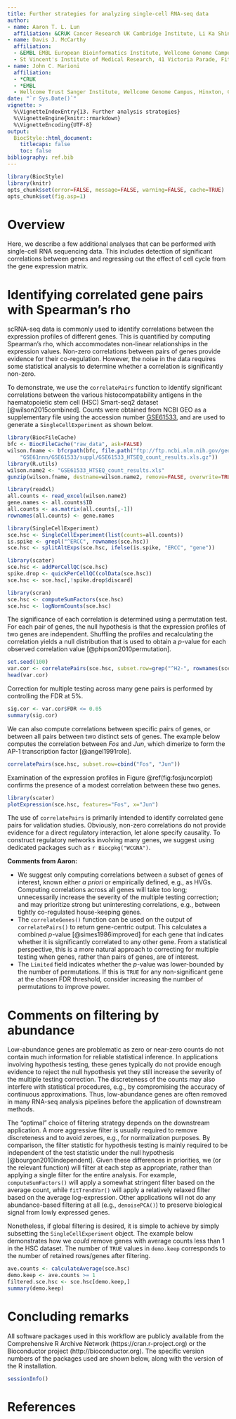 ```yaml
---
title: Further strategies for analyzing single-cell RNA-seq data
author: 
- name: Aaron T. L. Lun
  affiliation: &CRUK Cancer Research UK Cambridge Institute, Li Ka Shing Centre, Robinson Way, Cambridge CB2 0RE, United Kingdom
- name: Davis J. McCarthy
  affiliation: 
  - &EMBL EMBL European Bioinformatics Institute, Wellcome Genome Campus, Hinxton, Cambridge CB10 1SD, United Kingdom
  - St Vincent's Institute of Medical Research, 41 Victoria Parade, Fitzroy, Victoria 3065, Australia
- name: John C. Marioni
  affiliation: 
  - *CRUK
  - *EMBL
  - Wellcome Trust Sanger Institute, Wellcome Genome Campus, Hinxton, Cambridge CB10 1SA, United Kingdom
date: "`r Sys.Date()`"
vignette: >
  %\VignetteIndexEntry{13. Further analysis strategies}
  %\VignetteEngine{knitr::rmarkdown}
  %\VignetteEncoding{UTF-8}    
output: 
  BiocStyle::html_document:
    titlecaps: false
    toc: false
bibliography: ref.bib
---
```


```r
library(BiocStyle)
library(knitr)
opts_chunk$set(error=FALSE, message=FALSE, warning=FALSE, cache=TRUE)
opts_chunk$set(fig.asp=1)
```

# Overview

Here, we describe a few additional analyses that can be performed with single-cell RNA sequencing data.
This includes detection of significant correlations between genes
and regressing out the effect of cell cycle from the gene expression matrix.

# Identifying correlated gene pairs with Spearman's rho

scRNA-seq data is commonly used to identify correlations between the expression profiles of different genes.
This is quantified by computing Spearman's rho, which accommodates non-linear relationships in the expression values.
Non-zero correlations between pairs of genes provide evidence for their co-regulation.
However, the noise in the data requires some statistical analysis to determine whether a correlation is significantly non-zero.

To demonstrate, we use the `correlatePairs` function to identify significant correlations between the various histocompatability antigens in the haematopoietic stem cell (HSC) Smart-seq2 dataset [@wilson2015combined].
Counts were obtained from NCBI GEO as a supplementary file using the accession number [GSE61533](http://www.ncbi.nlm.nih.gov/geo/query/acc.cgi?acc=GSE61533), and are used to generate a `SingleCellExperiment` as shown below.

```r
library(BiocFileCache)
bfc <- BiocFileCache("raw_data", ask=FALSE)
wilson.fname <- bfcrpath(bfc, file.path("ftp://ftp.ncbi.nlm.nih.gov/geo/series",
    "GSE61nnn/GSE61533/suppl/GSE61533_HTSEQ_count_results.xls.gz"))
library(R.utils)
wilson.name2 <- "GSE61533_HTSEQ_count_results.xls"
gunzip(wilson.fname, destname=wilson.name2, remove=FALSE, overwrite=TRUE)

library(readxl)
all.counts <- read_excel(wilson.name2)
gene.names <- all.counts$ID
all.counts <- as.matrix(all.counts[,-1])
rownames(all.counts) <- gene.names

library(SingleCellExperiment)
sce.hsc <- SingleCellExperiment(list(counts=all.counts))
is.spike <- grepl("^ERCC", rownames(sce.hsc))
sce.hsc <- splitAltExps(sce.hsc, ifelse(is.spike, "ERCC", "gene"))

library(scater)
sce.hsc <- addPerCellQC(sce.hsc)
spike.drop <- quickPerCellQC(colData(sce.hsc))
sce.hsc <- sce.hsc[,!spike.drop$discard]

library(scran)
sce.hsc <- computeSumFactors(sce.hsc)
sce.hsc <- logNormCounts(sce.hsc)
```

The significance of each correlation is determined using a permutation test.
For each pair of genes, the null hypothesis is that the expression profiles of two genes are independent.
Shuffling the profiles and recalculating the correlation yields a null distribution that is used to obtain a _p_-value for each observed correlation value [@phipson2010permutation].

```r
set.seed(100)
var.cor <- correlatePairs(sce.hsc, subset.row=grep("^H2-", rownames(sce.hsc)))
head(var.cor)
```

Correction for multiple testing across many gene pairs is performed by controlling the FDR at 5%.

```r
sig.cor <- var.cor$FDR <= 0.05
summary(sig.cor)
```

We can also compute correlations between specific pairs of genes, or between all pairs between two distinct sets of genes.
The example below computes the correlation between _Fos_ and _Jun_, which dimerize to form the AP-1 transcription factor [@angel1991role].

```r
correlatePairs(sce.hsc, subset.row=cbind("Fos", "Jun"))
```

Examination of the expression profiles in Figure \@ref(fig:fosjuncorplot) confirms the presence of a modest correlation between these two genes.

```r
library(scater)
plotExpression(sce.hsc, features="Fos", x="Jun")
```

The use of `correlatePairs` is primarily intended to identify correlated gene pairs for validation studies.
Obviously, non-zero correlations do not provide evidence for a direct regulatory interaction, let alone specify causality.
To construct regulatory networks involving many genes, we suggest using dedicated packages such as `r Biocpkg("WCGNA")`.

__Comments from Aaron:__

- We suggest only computing correlations between a subset of genes of interest, known either _a priori_ or empirically defined, e.g., as HVGs.
Computing correlations across all genes will take too long; unnecessarily increase the severity of the multiple testing correction; 
and may prioritize strong but uninteresting correlations, e.g., between tightly co-regulated house-keeping genes.
- The `correlateGenes()` function can be used on the output of `correlatePairs()` to return gene-centric output. 
This calculates a combined _p_-value [@simes1986improved] for each gene that indicates whether it is significantly correlated to any other gene.
From a statistical perspective, this is a more natural approach to correcting for multiple testing when genes, rather than pairs of genes, are of interest.
- The `Limited` field indicates whether the _p_-value was lower-bounded by the number of permutations.
If this is `TRUE` for any non-significant gene at the chosen FDR threshold, consider increasing the number of permutations to improve power.

# Comments on filtering by abundance

Low-abundance genes are problematic as zero or near-zero counts do not contain much information for reliable statistical inference.
In applications involving hypothesis testing, these genes typically do not provide enough evidence to reject the null hypothesis yet they still increase the severity of the multiple testing correction.
The discreteness of the counts may also interfere with statistical procedures, e.g., by compromising the accuracy of continuous approximations.
Thus, low-abundance genes are often removed in many RNA-seq analysis pipelines before the application of downstream methods.

The "optimal" choice of filtering strategy depends on the downstream application.
A more aggressive filter is usually required to remove discreteness and to avoid zeroes, e.g., for normalization purposes.
By comparison, the filter statistic for hypothesis testing is mainly required to be independent of the test statistic under the null hypothesis [@bourgon2010independent].
Given these differences in priorities, we (or the relevant function) will filter at each step as appropriate, rather than applying a single filter for the entire analysis.
For example, `computeSumFactors()` will apply a somewhat stringent filter based on the average count, while `fitTrendVar()` will apply a relatively relaxed filter based on the average log-expression.
Other applications will not do any abundance-based filtering at all (e.g., `denoisePCA()`) to preserve biological signal from lowly expressed genes.

Nonetheless, if global filtering is desired, it is simple to achieve by simply subsetting the `SingleCellExperiment` object.
The example below demonstrates how we _could_ remove genes with average counts less than 1 in the HSC dataset.
The number of `TRUE` values in `demo.keep` corresponds to the number of retained rows/genes after filtering.

```r
ave.counts <- calculateAverage(sce.hsc)
demo.keep <- ave.counts >= 1
filtered.sce.hsc <- sce.hsc[demo.keep,]
summary(demo.keep)
```

# Concluding remarks 

All software packages used in this workflow are publicly available from the Comprehensive R Archive Network (https://cran.r-project.org) or the Bioconductor project (http://bioconductor.org).
The specific version numbers of the packages used are shown below, along with the version of the R installation.

```r
sessionInfo()
```

# References {-}

